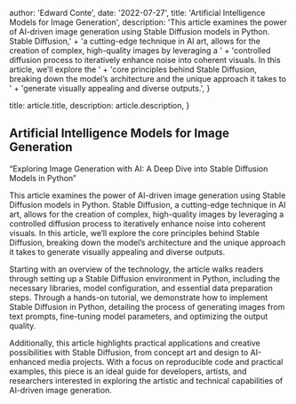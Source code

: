 
  author: 'Edward Conte',
  date: '2022-07-27',
  title: 'Artificial Intelligence Models for Image Generation',
  description:
    'This article examines the power of AI-driven image generation using Stable Diffusion models in Python. Stable Diffusion,' +
      'a cutting-edge technique in AI art, allows for the creation of complex, high-quality images by leveraging a ' +
      'controlled diffusion process to iteratively enhance noise into coherent visuals. In this article, we’ll explore the ' +
      'core principles behind Stable Diffusion, breaking down the model’s architecture and the unique approach it takes to ' +
      'generate visually appealing and diverse outputs.',
}

  title: article.title,
  description: article.description,
}


## Artificial Intelligence Models for Image Generation

“Exploring Image Generation with AI: A Deep Dive into Stable Diffusion Models in Python”

This article examines the power of AI-driven image generation using Stable Diffusion models in Python. Stable Diffusion,
a cutting-edge technique in AI art, allows for the creation of complex, high-quality images by leveraging a
controlled diffusion process to iteratively enhance noise into coherent visuals. In this article, we’ll explore the
core principles behind Stable Diffusion, breaking down the model’s architecture and the unique approach it takes to
generate visually appealing and diverse outputs.

Starting with an overview of the technology, the article walks readers through setting up a Stable Diffusion
environment in Python, including the necessary libraries, model configuration, and essential data preparation steps.
Through a hands-on tutorial, we demonstrate how to implement Stable Diffusion in Python, detailing the process of
generating images from text prompts, fine-tuning model parameters, and optimizing the output quality.

Additionally, this article highlights practical applications and creative possibilities with Stable Diffusion,
from concept art and design to AI-enhanced media projects. With a focus on reproducible code and practical examples,
this piece is an ideal guide for developers, artists, and researchers interested in exploring the artistic and
technical capabilities of AI-driven image generation.


